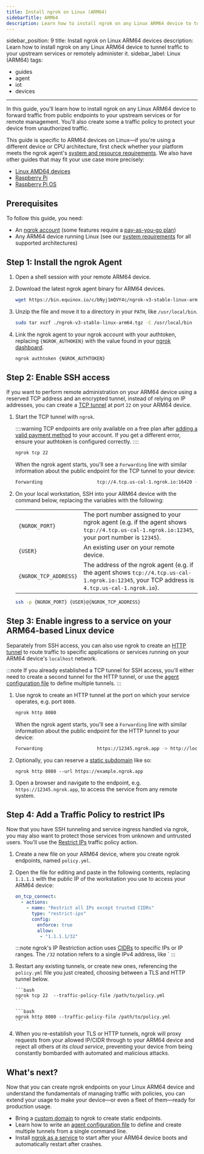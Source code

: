 ```yaml
---
title: Install ngrok on Linux (ARM64)
sidebarTitle: ARM64
description: Learn how to install ngrok on any Linux ARM64 device to tunnel traffic to your upstream services or remotely administer it.
---
```


sidebar_position: 9
title: Install ngrok on Linux ARM64 devices
description: Learn how to install ngrok on any Linux ARM64 device to tunnel traffic to your upstream services or remotely administer it.
sidebar_label: Linux (ARM64)
tags:
  - guides
  - agent
  - iot
  - devices
---


In this guide, you'll learn how to install ngrok on any Linux ARM64 device to forward traffic from public endpoints to your upstream services or for remote management. You'll also create some a traffic policy to protect your device from unauthorized traffic.

This guide is specific to ARM64 devices on Linux—if you're using a different device or CPU architecture, first check whether your platform meets the ngrok agent's [system and resource requirements](/agent/#system-requirements). We also have other guides that may fit your use case more precisely:

- [Linux AMD64 devices](/guides/device-gateway/linux/)
- [Raspberry Pi](/guides/device-gateway/raspberry-pi/)
- [Raspberry Pi OS](/guides/device-gateway/raspbian/)

## Prerequisites

To follow this guide, you need:

- An [ngrok account](https://dashboard.ngrok.com/signup) (some features require a [pay-as-you-go plan](https://ngrok.com/pricing))
- Any ARM64 device running Linux (see our [system requirements](/agent/#system-requirements) for all supported architectures)

## Step 1: Install the ngrok Agent

1. Open a shell session with your remote ARM64 device.

2. Download the latest ngrok agent binary for ARM64 devices.

   ```bash
   wget https://bin.equinox.io/c/bNyj1mQVY4c/ngrok-v3-stable-linux-arm64.tgz
   ```

3. Unzip the file and move it to a directory in your `PATH`, like `/usr/local/bin`.

   ```bash
   sudo tar xvzf ./ngrok-v3-stable-linux-arm64.tgz -C /usr/local/bin
   ```

4. Link the ngrok agent to your ngrok account with your authtoken, replacing `{NGROK_AUTHOKEN}` with the value found in your [ngrok dashboard](https://dashboard.ngrok.com/get-started/your-authtoken).

   ```bash
   ngrok authtoken {NGROK_AUTHTOKEN}
   ```

## Step 2: Enable SSH access

If you want to perform remote administration on your ARM64 device using a reserved TCP address and an encrypted tunnel, instead of relying on IP addresses, you can create a [TCP tunnel](/universal-gateway/tcp/) at port `22` on your ARM64 device.

1. Start the TCP tunnel with `ngrok`.

   ::::warning
   TCP endpoints are only available on a free plan after [adding a valid payment method](https://dashboard.ngrok.com/settings#id-verification) to your account. If you get a different error, ensure your authtoken is configured correctly.
   ::::

   ```bash
   ngrok tcp 22
   ```

   When the ngrok agent starts, you'll see a `Forwarding` line with similar information about the public endpoint for the TCP tunnel to your device:

   ```bash
   Forwarding                    tcp://4.tcp.us-cal-1.ngrok.io:16420 -> localhost:22
   ```

1. On your local workstation, SSH into your ARM64 device with the command below, replacing the variables with the following:

   |                       |                                                                                                                                                |
   | --------------------- | ---------------------------------------------------------------------------------------------------------------------------------------------- |
   | `{NGROK_PORT}`        | The port number assigned to your ngrok agent (e.g. if the agent shows `tcp://4.tcp.us-cal-1.ngrok.io:12345`, your port number is `12345`).     |
   | `{USER}`              | An existing user on your remote device.                                                                                                        |
   | `{NGROK_TCP_ADDRESS}` | The address of the ngrok agent (e.g. if the agent shows `tcp://4.tcp.us-cal-1.ngrok.io:12345`, your TCP address is `4.tcp.us-cal-1.ngrok.io`). |

   ```bash
   ssh -p {NGROK_PORT} {USER}@{NGROK_TCP_ADDRESS}
   ```

## Step 3: Enable ingress to a service on your ARM64-based Linux device

Separately from SSH access, you can also use ngrok to create an [HTTP tunnel](/universal-gateway/http/) to route traffic to specific applications or services running on your ARM64 device's `localhost` network.

:::note
If you already established a TCP tunnel for SSH access, you'll either need to create a second tunnel for the HTTP tunnel, or use the [agent configuration file](/agent/config/v3/) to define multiple tunnels.
:::

1. Use ngrok to create an HTTP tunnel at the port on which your service operates, e.g. port `8080`.

   ```bash
   ngrok http 8080
   ```

   When the ngrok agent starts, you'll see a `Forwarding` line with similar information about the public endpoint for the HTTP tunnel to your device:

   ```bash
   Forwarding                    https://12345.ngrok.app -> http://localhost:8080
   ```

1. Optionally, you can reserve a [static subdomain](/universal-gateway/domains/) like so:

   ```
   ngrok http 8080 --url https://example.ngrok.app
   ```

1. Open a browser and navigate to the endpoint, e.g. `https://12345.ngrok.app`, to access the service from any remote system.

## Step 4: Add a Traffic Policy to restrict IPs

Now that you have SSH tunneling and service ingress handled via ngrok, you may also want to protect those services from unknown and untrusted users. You'll use the [Restrict IPs](/traffic-policy/actions/restrict-ips) traffic policy action.

1.  Create a new file on your ARM64 device, where you create ngrok endpoints, named `policy.yml`.

1.  Open the file for editing and paste in the following contents, replacing `1.1.1.1` with the public IP of the workstation you use to access your ARM64 device:

    ```yaml
    on_tcp_connect:
      - actions:
        - name: "Restrict all IPs except trusted CIDRs"
          type: "restrict-ips"
          config:
            enforce: true
            allow:
             - "1.1.1.1/32"
    ```

    :::note
    ngrok's IP Restriction action uses [CIDRs](https://en.wikipedia.org/wiki/Classless_Inter-Domain_Routing) to specific IPs or IP ranges. The `/32` notation refers to a single IPv4 address, like `
    :::

1.  Restart any existing tunnels, or create new ones, referencing the `policy.yml` file you just created, choosing between a TLS and HTTP tunnel below.

    <Tabs groupId="connectivity" queryString="cty">
      <TabItem value="tls-tunnel" label="TLS tunnel">
        
        ```bash
        ngrok tcp 22  --traffic-policy-file /path/to/policy.yml
        ```

      </TabItem>
      <TabItem value="http-tunnel" label="HTTP tunnel">

        ```bash
        ngrok http 8080 --traffic-policy-file /path/to/policy.yml
        ```

      </TabItem>
    </Tabs>

1.  When you re-establish your TLS or HTTP tunnels, ngrok will proxy requests from your allowed IP/CIDR through to your ARM64 device and reject all others _at its cloud service_, preventing your device from being constantly bombarded with automated and malicious attacks.

## What's next?

Now that you can create ngrok endpoints on your Linux ARM64 device and understand the fundamentals of managing traffic with policies, you can extend your usage to make your device—or even a fleet of them—ready for production usage.

- Bring a [custom domain](/universal-gateway/custom-domains/) to ngrok to create static endpoints.
- Learn how to write an [agent configuration file](/agent/config/v3/) to define and create multiple tunnels from a single command line.
- Install [ngrok as a service](/agent/#background-service) to start after your ARM64 device boots and automatically restart after crashes.
